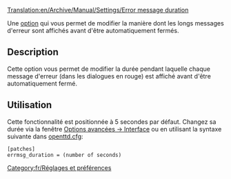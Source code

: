 [[Translation:en/Archive/Manual/Settings/Error message duration]]


Une [[fr/Archive/Manual/Settings/Options avancées|option]] qui vous permet de modifier la manière dont les longs messages d'erreur sont affichés avant d'être automatiquement fermés.

== Description ==
Cette option vous permet de modifier la durée pendant laquelle chaque message d'erreur (dans les dialogues en rouge) est affiché avant d'être automatiquement fermé.

== Utilisation ==
Cette fonctionnalité est positionnée à 5 secondes par défaut. Changez sa durée via la fenêtre [[fr/Archive/Manual/Settings/Options avancées/Interface#Temps d'affichage des messages d'erreur|Options avancées -> Interface]] ou en utilisant la syntaxe suivante dans [[fr/Archive/Manual/Settings/Openttd.cfg|openttd.cfg]]:
<pre>[patches]
errmsg_duration = (number of seconds)</pre>

[[Category:fr/Réglages et préférences]]